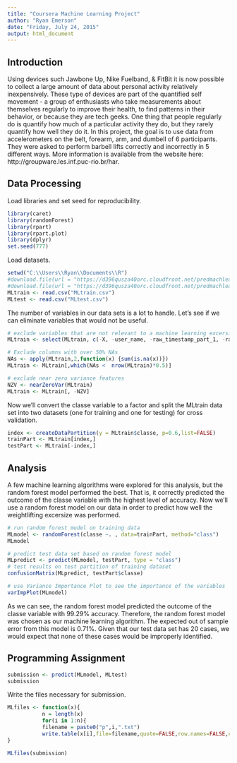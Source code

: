 ```yaml
---
title: "Coursera Machine Learning Project"
author: "Ryan Emerson"
date: "Friday, July 24, 2015"
output: html_document
---
```


## Introduction
Using devices such Jawbone Up, Nike Fuelband, & FitBit  it is now possible to collect a large amount of data about personal activity relatively inexpensively. These type of devices are part of the quantified self movement - a group of enthusiasts who take measurements about themselves regularly to improve their health, to find patterns in their behavior, or because they are tech geeks. One thing that people regularly do is quantify how much of a particular activity they do, but they rarely quantify how well they do it. In this project, the goal is to use data from accelerometers on the belt, forearm, arm, and dumbell of 6 participants. They were asked to perform barbell lifts correctly and incorrectly in 5 different ways. More information is available from the website here: http://groupware.les.inf.puc-rio.br/har.

## Data Processing
Load libraries and set seed for reproducibility.
```r
library(caret)
library(randomForest)
library(rpart)
library(rpart.plot)
library(dplyr)
set.seed(777)
```

Load datasets.
```r
setwd("C:\\Users\\Ryan\\Documents\\R")
#download.file(url = "https://d396qusza40orc.cloudfront.net/predmachlearn/pml-training.csv", destfile = "MLtrain.csv")
#download.file(url = "https://d396qusza40orc.cloudfront.net/predmachlearn/pml-testing.csv", destfile = "MLtest.csv")
MLtrain <- read.csv("MLtrain.csv")
MLtest <- read.csv("MLtest.csv")
```

The number of variables in our data sets is a lot to handle. Let's see if we can eliminate variables that would not be useful.
```r
# exclude variables that are not relevant to a machine learning excersize
MLtrain <- select(MLtrain, c(-X, -user_name, -raw_timestamp_part_1, -raw_timestamp_part_2, -cvtd_timestamp, -new_window, -num_window))

# Exclude columns with over 50% NAs
NAs <- apply(MLtrain,2,function(x) {sum(is.na(x))})
MLtrain <- MLtrain[,which(NAs <  nrow(MLtrain)*0.5)]   

# exclude near zero variance features
NZV <- nearZeroVar(MLtrain)
MLtrain <- MLtrain[, -NZV]
```

Now we'll convert the classe variable to a factor and split the MLtrain data set into two datasets (one for training and one for testing) for cross validation.
```r
index <- createDataPartition(y = MLtrain$classe, p=0.6,list=FALSE)
trainPart <- MLtrain[index,]
testPart <- MLtrain[-index,]
```

## Analysis
A few machine learning algorithms were explored for this analysis, but the random forest model performed the best. That is, it correctly predicted the outcome of the classe variable with the highest level of accuracy. Now we'll use a random forest model on our data in order to predict how well the weightlifting excersize was performed.
```r
# run random forest model on training data
MLmodel <- randomForest(classe ~. , data=trainPart, method="class")
MLmodel

# predict test data set based on random forest model
MLpredict <- predict(MLmodel, testPart, type = "class")
# test results on test partition of training dataset
confusionMatrix(MLpredict, testPart$classe)

# use Variance Importance Plot to see the importance of the variables
varImpPlot(MLmodel)
```
As we can see, the random forest model predicted the outcome of the classe variable with 99.29% accuracy. Therefore, the random forest model was chosen as our machine learning algorithm. The expected out of sample error from this model is 0.71%. Given that our test data set has 20 cases, we would expect that none of these cases would be improperly identified.

## Programming Assignment
```r
submission <- predict(MLmodel, MLtest)
submission
```

Write the files necessary for submission.
```r
MLfiles <- function(x){
           n = length(x)
           for(i in 1:n){
           filename = paste0("p",i,".txt")
           write.table(x[i],file=filename,quote=FALSE,row.names=FALSE,col.names                =FALSE)}
}

MLfiles(submission)
```